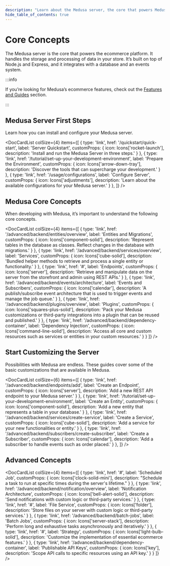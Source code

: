 ```yaml
---
description: "Learn about the Medusa server, the core that powers Medusa. Learn how to start, how to customize the server, and what are some of the core concepts."
hide_table_of_contents: true
---
```



# Core Concepts

The Medusa server is the core that powers the ecommerce platform. It handles the storage and processing of data in your store. It’s built on top of Node.js and Express, and it integrates with a database and an events system.

:::info

If you’re looking for Medusa’s ecommerce features, check out the [Features and Guides](../features-and-guides/overview.mdx) section.

:::

## Medusa Server First Steps

Learn how you can install and configure your Medusa server.

<DocCardList colSize={4} items={[
  {
    type: 'link',
    href: '/quickstart/quick-start',
    label: 'Server Quickstart',
    customProps: {
      icon: Icons['rocket-launch'],
      description: 'Install and run the Medusa Server in three steps.'
    }
  },
  {
    type: 'link',
    href: '/tutorial/set-up-your-development-environment',
    label: 'Prepare the Environment',
    customProps: {
      icon: Icons['arrow-down-tray'],
      description: 'Discover the tools that can supercharge your development.'
    }
  },
  {
    type: 'link',
    href: '/usage/configurations',
    label: 'Configure Server',
    customProps: {
      icon: Icons['adjustments'],
      description: 'Learn about the available configurations for your Medusa server.'
    }
  },
]} />

## Medusa Core Concepts

When developing with Medusa, it’s important to understand the following core concepts.

<DocCardList colSize={4} items={[
  {
    type: 'link',
    href: '/advanced/backend/entities/overview',
    label: 'Entities and Migrations',
    customProps: {
      icon: Icons['component-solid'],
      description: 'Represent tables in the database as classes. Reflect changes in the database with migrations.'
    }
  },
  {
    type: 'link',
    href: '/advanced/backend/services/overview',
    label: 'Services',
    customProps: {
      icon: Icons['cube-solid'],
      description: 'Bundled helper methods to retrieve and process a single entity or functionality.'
    }
  },
  {
    type: 'link',
    href: '#',
    label: 'Endpoints',
    customProps: {
      icon: Icons['server'],
      description: 'Retrieve and manipulate data on the server from the storefront and admin using REST APIs.'
    }
  },
  {
    type: 'link',
    href: '/advanced/backend/events/architecture',
    label: 'Events and Subscribers',
    customProps: {
      icon: Icons['calendar'],
      description: 'A publish/subscribe event architecture that is used to trigger events and manage the job queue.'
    }
  },
  {
    type: 'link',
    href: '/advanced/backend/plugins/overview',
    label: 'Plugins',
    customProps: {
      icon: Icons['squares-plus-solid'],
      description: 'Pack your Medusa customizations or third-party integrations into a plugin that can be reused and published.'
    }
  },
  {
    type: 'link',
    href: '/advanced/backend/dependency-container',
    label: 'Dependency Injection',
    customProps: {
      icon: Icons['command-line-solid'],
      description: 'Access all core and custom resources such as services or entities in your custom resources.'
    }
  }
]} />

## Start Customizing the Server

Possibilities with Medusa are endless. These guides cover some of the basic customizations that are available in Medusa.

<DocCardList colSize={6} items={[
  {
    type: 'link',
    href: '/advanced/backend/endpoints/add',
    label: 'Create an Endpoint',
    customProps: {
      icon: Icons['server'],
      description: 'Add a new REST API endpoint to your Medusa server.'
    }
  },
  {
    type: 'link',
    href: '/tutorial/set-up-your-development-environment',
    label: 'Create an Entity',
    customProps: {
      icon: Icons['component-solid'],
      description: 'Add a new entity that represents a table in your database.'
    }
  },
  {
    type: 'link',
    href: '/advanced/backend/services/create-service',
    label: 'Create a Service',
    customProps: {
      icon: Icons['cube-solid'],
      description: 'Add a service for your new functionalities or entity.'
    }
  },
  {
    type: 'link',
    href: '/advanced/backend/subscribers/create-subscriber',
    label: 'Create a Subscriber',
    customProps: {
      icon: Icons['calendar'],
      description: 'Add a subscriber to handle events such as order placed.'
    }
  },
]} />

## Advanced Concepts

<DocCardList colSize={4} items={[
  {
    type: 'link',
    href: '#',
    label: 'Scheduled Job',
    customProps: {
      icon: Icons['clock-solid-mini'],
      description: "Schedule a task to run at specific times during the server's lifetime."
    }
  },
  {
    type: 'link',
    href: '/advanced/backend/notification/overview',
    label: 'Notification Architecture',
    customProps: {
      icon: Icons['bell-alert-solid'],
      description: 'Send notifications with custom logic or third-party services.'
    }
  },
  {
    type: 'link',
    href: '#',
    label: 'File Service',
    customProps: {
      icon: Icons['folder'],
      description: 'Store files on your server with custom logic or third-party services.'
    }
  },
  {
    type: 'link',
    href: '/advanced/backend/batch-jobs',
    label: 'Batch Jobs',
    customProps: {
      icon: Icons['server-stack'],
      description: 'Perform long and exhaustive tasks asynchronously and iteratively.'
    }
  },
  {
    type: 'link',
    href: '#',
    label: 'Strategy',
    customProps: {
      icon: Icons['light-bulb-solid'],
      description: 'Customize the implementation of essential ecommerce features.'
    }
  },
  {
    type: 'link',
    href: '/advanced/backend/dependency-container',
    label: 'Publishable API Keys',
    customProps: {
      icon: Icons['key'],
      description: 'Scope API calls to specific resources using an API key.'
    }
  }
]} />